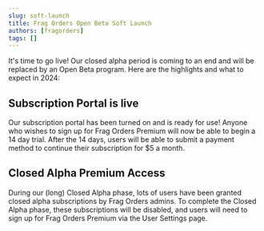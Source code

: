```yaml
---
slug: soft-launch
title: Frag Orders Open Beta Soft Launch
authors: [fragorders]
tags: []
---
```



It's time to go live! Our closed alpha period is coming to an end and will be replaced by an Open Beta program. Here are the highlights and what to expect in 2024:


## Subscription Portal is live

Our subscription portal has been turned on and is ready for use! Anyone who wishes to sign up for Frag Orders Premium will now be able to begin a 14 day trial. After the 14 days, users will be able to submit a payment method to continue their subscription for $5 a month.


## Closed Alpha Premium Access

During our (long) Closed Alpha phase, lots of users have been granted closed alpha subscriptions by Frag Orders admins. To complete the Closed Alpha phase, these subscriptions will be disabled, and users will need to sign up for Frag Orders Premium via the User Settings page.